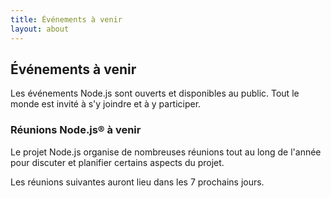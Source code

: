 ```yaml
---
title: Événements à venir
layout: about
---
```


## Événements à venir

Les événements Node.js sont ouverts et disponibles au public. Tout le monde est invité à s'y joindre et à y participer.

### Réunions Node.js® à venir

Le projet Node.js organise de nombreuses réunions tout au long de l'année pour discuter et planifier certains aspects du projet.

Les réunions suivantes auront lieu dans les 7 prochains jours.

<UpcomingMeetings />

